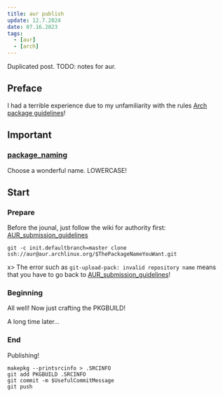 ```yaml
---
title: aur publish
update: 12.7.2024
date: 07.16.2023
tags: 
  - [aur]
  - [arch]
---
```



<Hint type="error">
Duplicated post.
TODO: notes for aur.
</Hint>

## Preface
I had a terrible experience due to my unfamiliarity with the rules [Arch package guidelines](https://wiki.archlinux.org/title/Arch_package_guidelines)!

## Important
### [package_naming](https://wiki.archlinux.org/title/Arch_package_guidelines#Package_naming)

Choose a wonderful name.
<Hint type="error">
LOWERCASE!
</Hint>

## Start
### Prepare
Before the jounal, just follow the wiki for authority first: [AUR_submission_guidelines](https://wiki.archlinux.org/title/AUR_submission_guidelines)

```shell
git -c init.defaultbranch=master clone ssh://aur@aur.archlinux.org/$ThePackageNameYouWant.git
```

x> The error such as `git-upload-pack: invalid repository name` means that you have to go back to [AUR_submission_guidelines](https://wiki.archlinux.org/title/AUR_submission_guidelines)!

### Beginning
All well!
Now just crafting the PKGBUILD!

<Hint type="info">
A long time later...
</Hint>

### End
Publishing!
```shell
makepkg --printsrcinfo > .SRCINFO
git add PKGBUILD .SRCINFO
git commit -m $UsefulCommitMessage
git push
```
